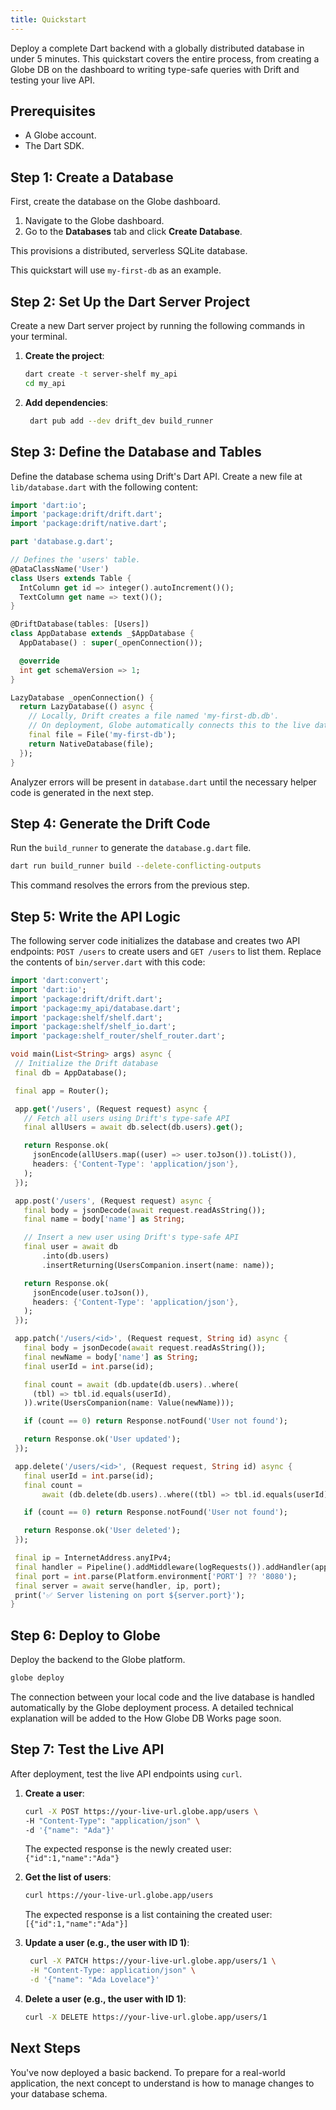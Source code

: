 ```yaml
---
title: Quickstart
---
```


Deploy a complete Dart backend with a globally distributed database in under 5 minutes. This quickstart covers the entire process, from creating a Globe DB on the dashboard to writing type-safe queries with Drift and testing your live API.

## Prerequisites

- A Globe account.
- The Dart SDK.

## Step 1: Create a Database

First, create the database on the Globe dashboard.

1. Navigate to the Globe dashboard.
2. Go to the **Databases** tab and click **Create Database**.

This provisions a distributed, serverless SQLite database.

<Info>This quickstart will use `my-first-db` as an example.</Info>

## Step 2: Set Up the Dart Server Project

Create a new Dart server project by running the following commands in your terminal.

1. **Create the project**:

   ```bash
   dart create -t server-shelf my_api
   cd my_api
   ```

2. **Add dependencies**:
   ```bash
    dart pub add --dev drift_dev build_runner
   ```

## Step 3: Define the Database and Tables

Define the database schema using Drift's Dart API.
Create a new file at `lib/database.dart` with the following content:

```dart
import 'dart:io';
import 'package:drift/drift.dart';
import 'package:drift/native.dart';

part 'database.g.dart';

// Defines the 'users' table.
@DataClassName('User')
class Users extends Table {
  IntColumn get id => integer().autoIncrement()();
  TextColumn get name => text()();
}

@DriftDatabase(tables: [Users])
class AppDatabase extends _$AppDatabase {
  AppDatabase() : super(_openConnection());

  @override
  int get schemaVersion => 1;
}

LazyDatabase _openConnection() {
  return LazyDatabase(() async {
    // Locally, Drift creates a file named 'my-first-db.db'.
    // On deployment, Globe automatically connects this to the live database.
    final file = File('my-first-db');
    return NativeDatabase(file);
  });
}
```

Analyzer errors will be present in `database.dart` until the necessary helper code is generated in the next step.

## Step 4: Generate the Drift Code

Run the `build_runner` to generate the `database.g.dart` file.

```bash
dart run build_runner build --delete-conflicting-outputs
```

This command resolves the errors from the previous step.

## Step 5: Write the API Logic

The following server code initializes the database and creates two API endpoints: `POST /users` to create users and `GET /users` to list them.
Replace the contents of `bin/server.dart` with this code:

```dart
import 'dart:convert';
import 'dart:io';
import 'package:drift/drift.dart';
import 'package:my_api/database.dart';
import 'package:shelf/shelf.dart';
import 'package:shelf/shelf_io.dart';
import 'package:shelf_router/shelf_router.dart';

void main(List<String> args) async {
 // Initialize the Drift database
 final db = AppDatabase();

 final app = Router();

 app.get('/users', (Request request) async {
   // Fetch all users using Drift's type-safe API
   final allUsers = await db.select(db.users).get();

   return Response.ok(
     jsonEncode(allUsers.map((user) => user.toJson()).toList()),
     headers: {'Content-Type': 'application/json'},
   );
 });

 app.post('/users', (Request request) async {
   final body = jsonDecode(await request.readAsString());
   final name = body['name'] as String;

   // Insert a new user using Drift's type-safe API
   final user = await db
       .into(db.users)
       .insertReturning(UsersCompanion.insert(name: name));

   return Response.ok(
     jsonEncode(user.toJson()),
     headers: {'Content-Type': 'application/json'},
   );
 });

 app.patch('/users/<id>', (Request request, String id) async {
   final body = jsonDecode(await request.readAsString());
   final newName = body['name'] as String;
   final userId = int.parse(id);

   final count = await (db.update(db.users)..where(
     (tbl) => tbl.id.equals(userId),
   )).write(UsersCompanion(name: Value(newName)));

   if (count == 0) return Response.notFound('User not found');

   return Response.ok('User updated');
 });

 app.delete('/users/<id>', (Request request, String id) async {
   final userId = int.parse(id);
   final count =
       await (db.delete(db.users)..where((tbl) => tbl.id.equals(userId))).go();

   if (count == 0) return Response.notFound('User not found');

   return Response.ok('User deleted');
 });

 final ip = InternetAddress.anyIPv4;
 final handler = Pipeline().addMiddleware(logRequests()).addHandler(app.call);
 final port = int.parse(Platform.environment['PORT'] ?? '8080');
 final server = await serve(handler, ip, port);
 print('✅ Server listening on port ${server.port}');
}
```

## Step 6: Deploy to Globe

Deploy the backend to the Globe platform.

```bash
globe deploy
```

<Info>
  The connection between your local code and the live database is handled
  automatically by the Globe deployment process. A detailed technical
  explanation will be added to the How Globe DB Works page soon.
</Info>

## Step 7: Test the Live API

After deployment, test the live API endpoints using `curl`.

1. **Create a user**:

   ```bash
   curl -X POST https://your-live-url.globe.app/users \
   -H "Content-Type": "application/json" \
   -d '{"name": "Ada"}'
   ```

   The expected response is the newly created user: `{"id":1,"name":"Ada"}`

2. **Get the list of users**:

   ```bash
   curl https://your-live-url.globe.app/users
   ```

   The expected response is a list containing the created user: `[{"id":1,"name":"Ada"}]`

3. **Update a user (e.g., the user with ID 1)**:

   ```bash
    curl -X PATCH https://your-live-url.globe.app/users/1 \
    -H "Content-Type: application/json" \
    -d '{"name": "Ada Lovelace"}'
   ```

4. **Delete a user (e.g., the user with ID 1)**:

   ```bash
   curl -X DELETE https://your-live-url.globe.app/users/1
   ```

## Next Steps

You've now deployed a basic backend. To prepare for a real-world application, the next concept to understand is how to manage changes to your database schema.
